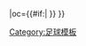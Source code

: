 {{fb team |t=特利堡 |tan=特雷勒堡足球俱乐部 |tc=SWE |abb={{#if:{{{abb|}}}|TFF{{0}}}} |oc={{#if:{{{oc|}}}|{{{oc}}} }} }}<!--
--><noinclude>[[Category:足球模板]]</noinclude>